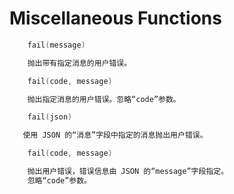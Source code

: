 # Miscellaneous Functions

```cpp
    fail(message)

    抛出带有指定消息的用户错误。
```
```cpp
    fail(code, message)

    抛出指定消息的用户错误。忽略“code”参数。
```
```cpp
    fail(json)

   使用 JSON 的“消息”字段中指定的消息抛出用户错误。
```
```cpp
    fail(code, message)

    抛出用户错误，错误信息由 JSON 的“message”字段指定。
    忽略“code”参数。
```